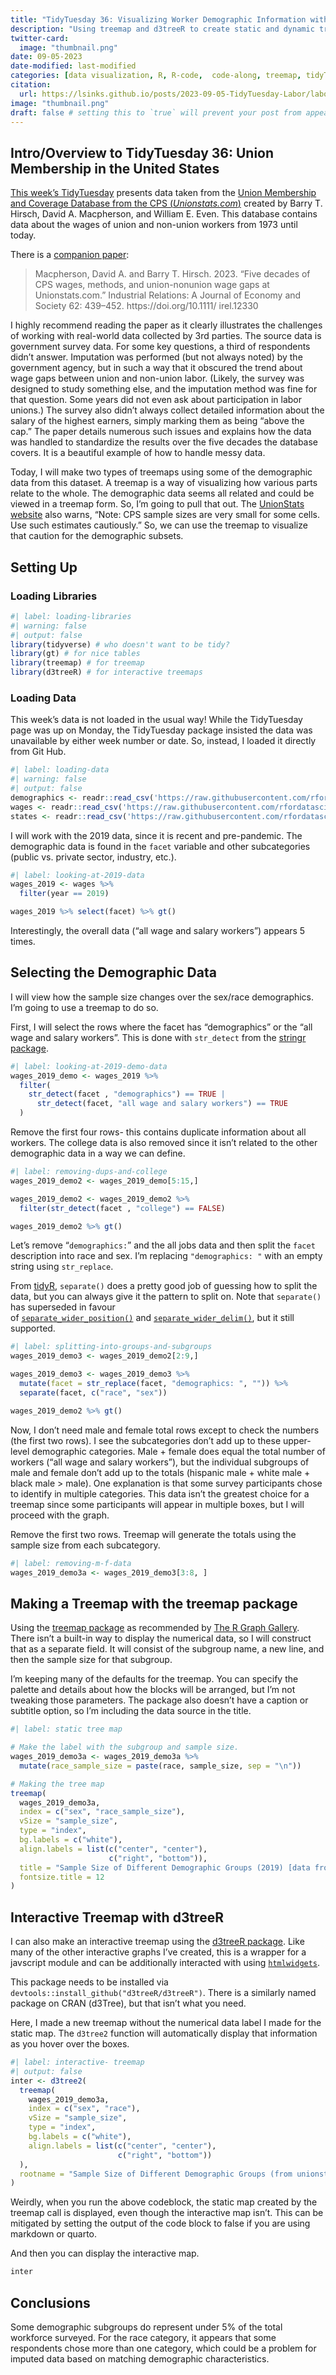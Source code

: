 ```yaml
---
title: "TidyTuesday 36: Visualizing Worker Demographic Information with Treemaps"
description: "Using treemap and d3treeR to create static and dynamic treemaps"
twitter-card:
  image: "thumbnail.png"
date: 09-05-2023
date-modified: last-modified
categories: [data visualization, R, R-code,  code-along, treemap, tidyTuesday, d3treeR, interactive] # self-defined categories
citation:
  url: https://lsinks.github.io/posts/2023-09-05-TidyTuesday-Labor/labor.html
image: "thumbnail.png"
draft: false # setting this to `true` will prevent your post from appearing on your listing page until you're ready
---
```


## Intro/Overview to TidyTuesday 36: Union Membership in the United States

[This week's TidyTuesday](https://github.com/rfordatascience/tidytuesday/blob/master/data/2023/2023-09-05/readme.md) presents data taken from the [Union Membership and Coverage Database from the CPS (*Unionstats.com*)](https://www.unionstats.com/main.htm) created by Barry T. Hirsch, David A. Macpherson, and William E. Even. This database contains data about the wages of union and non-union workers from 1973 until today.

There is a [companion paper](https://onlinelibrary.wiley.com/doi/10.1111/irel.12330):

> Macpherson, David A. and Barry T. Hirsch. 2023. "Five decades of CPS wages, methods, and union-nonunion wage gaps at Unionstats.com." Industrial Relations: A Journal of Economy and Society 62: 439--452. https://doi.org/10.1111/ irel.12330

I highly recommend reading the paper as it clearly illustrates the challenges of working with real-world data collected by 3rd parties. The source data is government survey data. For some key questions, a third of respondents didn't answer. Imputation was performed (but not always noted) by the government agency, but in such a way that it obscured the trend about wage gaps between union and non-union labor. (Likely, the survey was designed to study something else, and the imputation method was fine for that question. Some years did not even ask about participation in labor unions.) The survey also didn't always collect detailed information about the salary of the highest earners, simply marking them as being "above the cap." The paper details numerous such issues and explains how the data was handled to standardize the results over the five decades the database covers. It is a beautiful example of how to handle messy data.

Today, I will make two types of treemaps using some of the demographic data from this dataset. A treemap is a way of visualizing how various parts relate to the whole. The demographic data seems all related and could be viewed in a treemap form. So, I'm going to pull that out. The [UnionStats website](https://www.unionstats.com/) also warns, "Note: CPS sample sizes are very small for some cells.  Use such estimates cautiously." So, we can use the treemap to visualize that caution for the demographic subsets.

## Setting Up

### Loading Libraries

```r
#| label: loading-libraries
#| warning: false
#| output: false
library(tidyverse) # who doesn't want to be tidy?
library(gt) # for nice tables
library(treemap) # for treemap
library(d3treeR) # for interactive treemaps
```

### Loading Data

This week's data is not loaded in the usual way! While the TidyTuesday page was up on Monday, the TidyTuesday package insisted the data was unavailable by either week number or date. So, instead, I loaded it directly from Git Hub.

```r
#| label: loading-data
#| warning: false
#| output: false
demographics <- readr::read_csv('https://raw.githubusercontent.com/rfordatascience/tidytuesday/master/data/2023/2023-09-05/demographics.csv')
wages <- readr::read_csv('https://raw.githubusercontent.com/rfordatascience/tidytuesday/master/data/2023/2023-09-05/wages.csv')
states <- readr::read_csv('https://raw.githubusercontent.com/rfordatascience/tidytuesday/master/data/2023/2023-09-05/states.csv')
```

I will work with the 2019 data, since it is recent and pre-pandemic. The demographic data is found in the `facet` variable and other subcategories (public vs. private sector, industry, etc.).

```r
#| label: looking-at-2019-data
wages_2019 <- wages %>%
  filter(year == 2019) 

wages_2019 %>% select(facet) %>% gt()
```

Interestingly, the overall data ("all wage and salary workers") appears 5 times.

## Selecting the Demographic Data

I will view how the sample size changes over the sex/race demographics. I'm going to use a treemap to do so.

First, I will select the rows where the facet has "demographics" or the "all wage and salary workers". This is done with `str_detect` from the [stringr package](https://stringr.tidyverse.org/).

```r
#| label: looking-at-2019-demo-data	
wages_2019_demo <- wages_2019 %>%
  filter(
    str_detect(facet , "demographics") == TRUE |
      str_detect(facet, "all wage and salary workers") == TRUE
  )

```

Remove the first four rows- this contains duplicate information about all workers. The college data is also removed since it isn't related to the other demographic data in a way we can define.

```r
#| label: removing-dups-and-college
wages_2019_demo2 <- wages_2019_demo[5:15,]

wages_2019_demo2 <- wages_2019_demo2 %>%
  filter(str_detect(facet , "college") == FALSE)

wages_2019_demo2 %>% gt()

```

Let's remove "`demographics:`" and the all jobs data and then split the `facet` description into race and sex. I'm replacing `"demographics: "` with an empty string using `str_replace`.

From [tidyR](https://tidyr.tidyverse.org/), `separate()` does a pretty good job of guessing how to split the data, but you can always give it the pattern to split on. Note that `separate()` has superseded in favour of [`separate_wider_position()`](https://tidyr.tidyverse.org/reference/separate_wider_delim.html) and [`separate_wider_delim()`](https://tidyr.tidyverse.org/reference/separate_wider_delim.html), but it still supported.

```r
#| label: splitting-into-groups-and-subgroups
wages_2019_demo3 <- wages_2019_demo2[2:9,]

wages_2019_demo3 <- wages_2019_demo3 %>%
  mutate(facet = str_replace(facet, "demographics: ", "")) %>%
  separate(facet, c("race", "sex"))

wages_2019_demo2 %>% gt()
```

Now, I don't need male and female total rows except to check the numbers (the first two rows). I see the subcategories don't add up to these upper-level demographic categories. Male + female does equal the total number of workers ("all wage and salary workers"), but the individual subgroups of male and female don't add up to the totals (hispanic male + white male + black male \> male). One explanation is that some survey participants chose to identify in multiple categories. This data isn't the greatest choice for a treemap since some participants will appear in multiple boxes, but I will proceed with the graph.

Remove the first two rows. Treemap will generate the totals using the sample size from each subcategory.

```r
#| label: removing-m-f-data
wages_2019_demo3a <- wages_2019_demo3[3:8, ]
```

## Making a Treemap with the treemap package

Using the [treemap package](https://CRAN.R-project.org/package=treemap) as recommended by [The R Graph Gallery](https://r-graph-gallery.com/treemap.html). There isn't a built-in way to display the numerical data, so I will construct that as a separate field. It will consist of the subgroup name, a new line, and then the sample size for that subgroup.

I'm keeping many of the defaults for the treemap. You can specify the palette and details about how the blocks will be arranged, but I'm not tweaking those parameters. The package also doesn't have a caption or subtitle option, so I'm including the data source in the title.

```r
#| label: static tree map

# Make the label with the subgroup and sample size.
wages_2019_demo3a <- wages_2019_demo3a %>%
  mutate(race_sample_size = paste(race, sample_size, sep = "\n"))

# Making the tree map
treemap(
  wages_2019_demo3a,
  index = c("sex", "race_sample_size"),
  vSize = "sample_size",
  type = "index",
  bg.labels = c("white"),
  align.labels = list(c("center", "center"),
                      c("right", "bottom")),
  title = "Sample Size of Different Demographic Groups (2019) [data from unionstats.com]",
  fontsize.title = 12
)     
```

## Interactive Treemap with d3treeR

I can also make an interactive treemap using the [d3treeR package](https://github.com/d3treeR/d3treeR). Like many of the other interactive graphs I've created, this is a wrapper for a javscript module and can be additionally interacted with using [`htmlwidgets`](https://www.htmlwidgets.org/).

This package needs to be installed via `devtools::install_github("d3treeR/d3treeR")`. There is a similarly named package on CRAN (d3Tree), but that isn't what you need.

Here, I made a new treemap without the numerical data label I made for the static map. The `d3tree2` function will automatically display that information as you hover over the boxes.

```r
#| label: interactive- treemap
#| output: false
inter <- d3tree2(
  treemap(
    wages_2019_demo3a,
    index = c("sex", "race"),
    vSize = "sample_size",
    type = "index",
    bg.labels = c("white"),
    align.labels = list(c("center", "center"),
                        c("right", "bottom"))
  ),
  rootname = "Sample Size of Different Demographic Groups (from unionstats.com)"
)
```

Weirdly, when you run the above codeblock, the static map created by the treemap call is displayed, even though the interactive map isn't. This can be mitigated by setting the output of the code block to false if you are using markdown or quarto.

And then you can display the interactive map.

```r
inter
```

## Conclusions

Some demographic subgroups do represent under 5% of the total workforce surveyed. For the race category, it appears that some respondents chose more than one category, which could be a problem for imputed data based on matching demographic characteristics.

